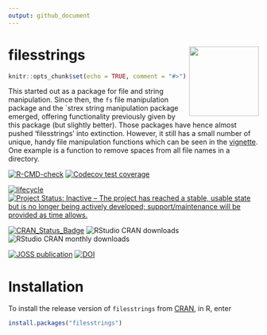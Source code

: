 ```yaml
---
output: github_document
---
```



# filesstrings <img src="man/figures/logo.png" align="right" height=140/>

```r
knitr::opts_chunk$set(echo = TRUE, comment = "#>")
```

This started out as a package for file and string manipulation. Since then, the `fs` file manipulation package and the `strex string manipulation package emerged, offering functionality previously given by this package (but slightly better). Those packages have hence almost pushed 'filesstrings' into extinction. However, it still has a small number of unique, handy file manipulation functions which can be seen in the [vignette](https://cran.r-project.org/package=filesstrings/vignettes/files.html). One example is a function to remove spaces from all file names in a directory.

[![R-CMD-check](https://github.com/rorynolan/filesstrings/actions/workflows/R-CMD-check.yaml/badge.svg)](https://github.com/rorynolan/filesstrings/actions/workflows/R-CMD-check.yaml)
[![Codecov test coverage](https://codecov.io/gh/rorynolan/filesstrings/branch/master/graph/badge.svg)](https://app.codecov.io/gh/rorynolan/filesstrings?branch=master)

[![lifecycle](https://img.shields.io/badge/lifecycle-stable-brightgreen.svg)](https://lifecycle.r-lib.org/articles/stages.html)
[![Project Status: Inactive – The project has reached a stable, usable state but is no longer being actively developed; support/maintenance will be provided as time allows.](https://www.repostatus.org/badges/latest/inactive.svg)](https://www.repostatus.org/#inactive)

[![CRAN_Status_Badge](http://www.r-pkg.org/badges/version/filesstrings)](https://cran.r-project.org/package=filesstrings)
![RStudio CRAN downloads](http://cranlogs.r-pkg.org/badges/grand-total/filesstrings)
![RStudio CRAN monthly downloads](http://cranlogs.r-pkg.org/badges/filesstrings)

[![JOSS publication](http://joss.theoj.org/papers/10.21105/joss.00260/status.svg)](https://doi.org/10.21105/joss.00260)
[![DOI](https://zenodo.org/badge/69170704.svg)](https://zenodo.org/badge/latestdoi/69170704)


# Installation

To install the release version of `filesstrings` from [CRAN](https://cran.r-project.org/package=filesstrings), in R, enter
```r
install.packages("filesstrings")
```
